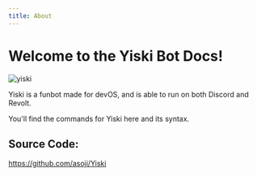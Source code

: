 ```yaml
---
title: About
---
```


# Welcome to the Yiski Bot Docs!

![yiski](https://user-images.githubusercontent.com/30705254/145800210-a36286c0-ba38-45b6-b3ae-34e6481f9ff5.png)

Yiski is a funbot made for devOS, and is able to run on both Discord and Revolt.

You'll find the commands for Yiski here and its syntax.

## Source Code:
https://github.com/asoji/Yiski